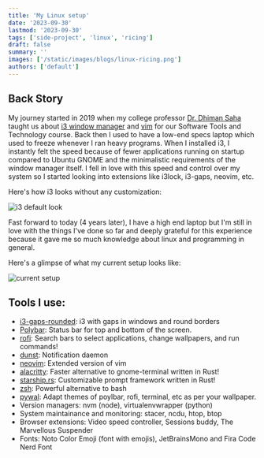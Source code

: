 ```yaml
---
title: 'My Linux setup'
date: '2023-09-30'
lastmod: '2023-09-30'
tags: ['side-project', 'linux', 'ricing']
draft: false
summary: ''
images: ['/static/images/blogs/linux-ricing.png']
authors: ['default']
---
```


## Back Story

My journey started in 2019 when my college professor [Dr. Dhiman Saha](https://www.linkedin.com/in/dhimansaha/) taught us about [i3 window manager](https://i3wm.org/) and [vim](https://www.vim.org/) for our Software Tools and Technology course. Back then I used to have a low-end specs laptop which used to freeze whenever I ran heavy programs. When I installed i3,
I instantly felt the speed because of fewer applications running on startup compared to Ubuntu GNOME and the minimalistic requirements of the window manager itself. I fell in love with this speed and control over my system so I started looking into extensions like i3lock, i3-gaps, neovim, etc.

Here's how i3 looks without any customization:

![i3 default look](https://i3wm.org/docs/modes.png)

Fast forward to today (4 years later), I have a high end laptop but I'm still in love with the things I've done so far and deeply grateful for this experience because it gave me so much knowledge about linux and programming in general.

Here's a glimpse of what my current setup looks like:

![current setup](/static/images/blogs/linux-ricing.png)

## Tools I use:

- [i3-gaps-rounded](https://github.com/resloved/i3.git): i3 with gaps in windows and round borders
- [Polybar](https://github.com/jaagr/polybar.git): Status bar for top and bottom of the screen.
- [rofi](https://gitlab.com/vahnrr/rofi-menus): Search bars to select applications, change wallpapers, and run commands!
- [dunst](https://github.com/dunst-project/dunst.git): Notification daemon
- [neovim](https://neovim.io/): Extended version of vim
- [alacritty](https://alacritty.org/): Faster alternative to gnome-terminal written in Rust!
- [starship.rs](https://starship.rs/): Customizable prompt framework written in Rust!
- [zsh](https://zsh.sourceforge.io/): Powerful alternative to bash
- [pywal](https://github.com/dylanaraps/pywal): Adapt themes of poylbar, rofi, terminal, etc as per your wallpaper.
- Version managers: nvm (node), virtualenvwrapper (python)
- System maintainance and monitoring: stacer, ncdu, htop, btop
- Browser extensions: Video speed controller, Sessions buddy, The Marvellous Suspender
- Fonts: Noto Color Emoji (font with emojis), JetBrainsMono and Fira Code Nerd Font
